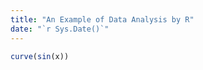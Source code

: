 ```yaml
---
title: "An Example of Data Analysis by R"
date: "`r Sys.Date()`"
---
```


```r
curve(sin(x))
```

